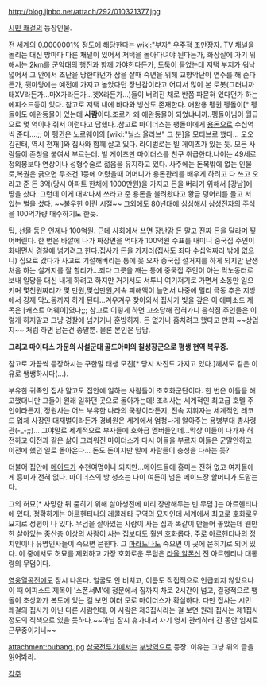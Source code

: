 http://blog.jinbo.net/attach/292/010321377.jpg

[[시민 쾌걸]]의 등장인물.

전 세계의 0.0000001% 정도에 해당한다는 [[wiki:"부자" 우주적 조만장자]]. TV 채널을 돌리는 대신 방마다 다른 채널이 있어서 저택을 돌아다녀야 된다든가, 화장실에 가기 위해서는 2km를 군악대의 행진과 함께 가야한다든가, 도둑이 들었는데 저택 부지가 워낙 넓어서 그 안에서 조난을 당한다던가 잠을 잘때 숙면을 위해 교향악단이 연주를 해 준다든가, 뒷마당에는 예전에 가지고 놀았다던 장난감이라고 어디서 많이 본 로봇(그러니까 태XV라든가...마X가라든가...겟X라든가...)들이 버려진 채로 반쯤 파묻혀 있다던가 하는 에피소드등이 있다. 참고로 저택 내에 바다와 빙산도 존재한다. 애완용 펭귄 펭돌이[* 펭돌이도 애완동물이 있는데 '''사람'''이다.조로가 왜 애완동물이 되었냐니까..펭돌이님이 월급으로 몇 억이나 줘서 이런다고 답했다..참고로 마이더스는 팽돌이에게 [[용돈]]으로 수십억씩 준다....;; 이 펭귄은 노르웨이의 [wiki:"닐스 올라브" 그 분]을 모티브로 했다... 오오 김진태, 역시 천재!]와 집사와 함께 살고 있다. 라이벌로는 빌 게이츠가 있는 듯. 모든 사람들이 존칭을 붙여서 부르는데. 빌 게이츠만 마이더스를 친구 취급한다.나이는 49세로 정의봉보다 연상이나 성형수술로 젊음을 유지하고 있다. 사주에는 돈복밖에 없는 인물로,복권은 긁으면 무조건 1등에 어렸을때 어머니가 용돈관리를 배우게 하려고 다 쓰고 오라고 준 돈 3억(당시 아파트 한채에 1000만원)을 가지고 돈을 버리기 위해서 [강남]에 땅을 샀다. 그런데 이게 대박나서 쓰라고 준 용돈을 불려왔다고 황금 덩어리를 들고 서 있는 벌을 섰다. ~~불우한 어린 시절~~ 그외에도 80년대에 심심해서 삼성전자의 주식을 100억가량 매수하기도 한듯.

팁, 선물 등은 언제나 100억원. 근데 사회에서 쓰면 장난감 돈 말고 진짜 돈을 달라며 찢어버린다. 한 번은 바깥에 나가 짜장면을 먹다가 100억원 수표를 내미니 중국집 주인이 화내면서 경찰에 넘기려고 한다.집사가 돈을 가지러(집사도 죄다 수십억짜리 밖에 없으니) 집으로 갔다가 사고로 기절해버리는 통에  못 오자 중국집 설거지를 하게 되지만 난생 처음 하는 설거지를 잘 할리가...죄다 그릇을 깨는 통에 중국집 주인이 아는 막노동터로 보내 일당을 대신 내게 하려고 하지만 거기서도 서투니 여기저기로 가면서 소동만 일으키며 몇천원짜리가 몇 만원,몇십만원,계속 피해액이 늘면서 나중에 멀리 극동 추운 지방에서 강제 막노동까지 하게 된다...겨우겨우 찾아와서 집사가 빚을 갚은 이 에피소드 제목은 [캐스트 어웨이]였다;;; 참고로 이렇게 하면 고소당해 잡혀가니 음식점 주인들은 이렇게 하지말고 그냥 경찰에 넘기거나 훈방하자. 돈 없거나 훔치려고 했다고 만화 ~~상업지~~ 처럼 하면 남는건 종말뿐. 물론 본인은 담담. 

'''그리고 마이다스 가문의 사설군대 골드아미의 칠성장군으로 평생 현역 복무중.''' 

참고로 가끔씩 등장하시는 구한말 태생 모친[* 당시 사진도 가지고 있다.]께서도 같은 이유로 쌩쌩하시다(…).

부유한 귀족인 집사 말고도 집안에 일하는 사람들이 초호화군단이다. 한 번은 이들을 해고했더니만 그들이 원래 일하던 곳으로 돌아가는데! 조리사는 세계적인 최고급 호텔 주인이라든지, 정원사는 어느 부유한 나라의 국왕이라든지, 전속 지휘자는 세계적인 레코드 업체 사장인 대재벌이라든가 경비원은 세계에서 엄청나게 알아주는 용병부대 총사령관(-_-;;)... 그야말로 세계적으로 부자들에 호화급 멤버들인데...막상 이들이 나가자 허전하고 이전과 같은 삶이 그리워진 마이더스가 다시 이들을 부르자 이들은 군말안하고 이전에 했던 일로 돌아온다... 돈도 돈이지만 밑에 사람들이 충성을 다하는 듯? 

더불어 집안에 [[메이드]]가 수천여명이나 되지만…메이드들에 흥미는 전혀 없고 여자들에게 흥미가 전혀 없다. 마이더스의 방 청소는 나이 여든이 넘은 메이드장 할머니가 도맡는다. 

그의 허묘[* 사망한 뒤 묻히기 위해 살아생전에 미리 장만해두는 빈 무덤.]는 아르헨티나에 있다.  정확하게는 아르헨티나의 레콜레타 구역의 묘지인데 세계에서 최고로 호화로운 묘지로 정평이 나 있다. 무덤을 살아있는 사람이 사는 집과 똑같이 만들어 놓았는데 웬만한 살아있는 중산층 이상의 사람이 사는 집보다도 훨씬 호화롭다. 주로 아르헨티나의 정치인이나 유명인사들이 죽으면 묻힌다. 그 [[마라도나]]도 죽으면 이 곳에 묻히기로 되어 있다. 이 중에서도 허묘를 제외하고 가장 호화로운 무덤은 [[라울 알폰신]] 전 아르헨티나 대통령의 무덤이다.

[[영웅열공전]]에도 잠시 나온다. 얼굴도 안 비치고, 이름도 직접적으로 언급되지 않았으나 이 때 에피소드 제목이 '스폰서M'에 정문에서 집까지 차로 2시간이 넘고, 결정적으로 팽돌이 초상화가 복도에 있는 걸 보면 여러 모로 마이더스가 확실하다. 다만 집사는 시민 쾌걸의 집사가 아닌 다른 사람인데, 이 사람은 제3집사라는 걸 보면 원래 집사는 제1집사 정도의 직책으로 있을 듯하다.~~아님 잠시 휴가내서 자기 영지 관리하러 간 동안 임시로 근무중이거나~~

attachment:bubang.jpg
[[삼국전투기]]에서는 [[부방]]역으로 등장. 이유는 그냥 위의 글을 읽어봐라.

[[각주]]
